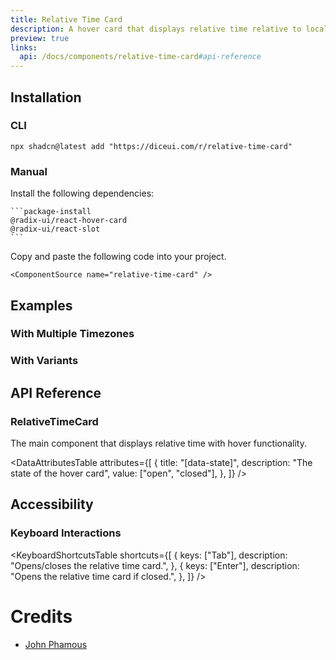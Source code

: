 ```yaml
---
title: Relative Time Card
description: A hover card that displays relative time relative to local time with timezone information.
preview: true
links:
  api: /docs/components/relative-time-card#api-reference
---
```


<ComponentTabs name="relative-time-card-demo" />

## Installation

### CLI

```package-install
npx shadcn@latest add "https://diceui.com/r/relative-time-card"
```

### Manual

<Steps>
  <Step>
    Install the following dependencies:

    ```package-install
    @radix-ui/react-hover-card
    @radix-ui/react-slot
    ```
  </Step>
  <Step>
    Copy and paste the following code into your project.

    <ComponentSource name="relative-time-card" />
  </Step>
</Steps>


## Examples

### With Multiple Timezones

<ComponentTabs name="relative-time-card-timezones-demo" />

### With Variants

<ComponentTabs name="relative-time-card-variants-demo" />

## API Reference

### RelativeTimeCard

The main component that displays relative time with hover functionality.

<AutoTypeTable
  path="./types/docs/relative-time-card.ts"
  name="RelativeTimeCardProps"
/>

<DataAttributesTable
  attributes={[
    {
      title: "[data-state]",
      description: "The state of the hover card",
      value: ["open", "closed"],
    },
  ]}
/>

## Accessibility

### Keyboard Interactions

<KeyboardShortcutsTable
  shortcuts={[
    {
      keys: ["Tab"],
      description: "Opens/closes the relative time card.",
    },
    {
      keys: ["Enter"],
      description: "Opens the relative time card if closed.",
    },
  ]}
/>

# Credits

- [John Phamous](https://x.com/JohnPhamous/status/1836091528911216803)
